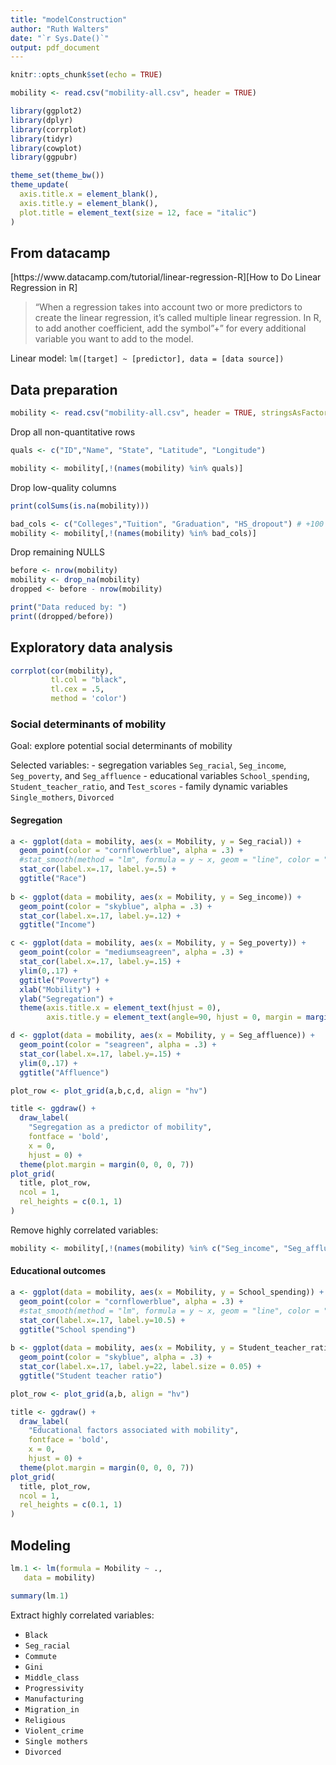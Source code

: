 ```yaml
---
title: "modelConstruction"
author: "Ruth Walters"
date: "`r Sys.Date()`"
output: pdf_document
---
```


```r
knitr::opts_chunk$set(echo = TRUE)
```


```r
mobility <- read.csv("mobility-all.csv", header = TRUE)

library(ggplot2)
library(dplyr)
library(corrplot)
library(tidyr)
library(cowplot)
library(ggpubr)

theme_set(theme_bw())
theme_update(
  axis.title.x = element_blank(),  
  axis.title.y = element_blank(), 
  plot.title = element_text(size = 12, face = "italic")
)
```
## From datacamp
[https://www.datacamp.com/tutorial/linear-regression-R][How to Do Linear Regression in R]
 
> "When a regression takes into account two or more predictors to create the linear regression, it’s called multiple linear regression. In R, to add another coefficient, add the symbol "+" for every additional variable you want to add to the model.

Linear model: `lm([target] ~ [predictor], data = [data source])`

## Data preparation
```r
mobility <- read.csv("mobility-all.csv", header = TRUE, stringsAsFactors = TRUE)
```

Drop all non-quantitative rows
```r
quals <- c("ID","Name", "State", "Latitude", "Longitude")

mobility <- mobility[,!(names(mobility) %in% quals)]
```

Drop low-quality columns
```r
print(colSums(is.na(mobility)))
```

```r
bad_cols <- c("Colleges","Tuition", "Graduation", "HS_dropout") # +100 NULL
mobility <- mobility[,!(names(mobility) %in% bad_cols)]
```

Drop remaining NULLS
```r
before <- nrow(mobility)
mobility <- drop_na(mobility)
dropped <- before - nrow(mobility)

print("Data reduced by: ")
print((dropped/before))
```

## Exploratory data analysis
```r
corrplot(cor(mobility),
         tl.col = "black",
         tl.cex = .5, 
         method = 'color')
```

### Social determinants of mobility
Goal: explore potential social determinants of mobility

Selected variables:
- segregation variables `Seg_racial`, `Seg_income`, `Seg_poverty`, and `Seg_affluence`
- educational variables `School_spending`, `Student_teacher_ratio`, and `Test_scores`
- family dynamic variables `Single_mothers`, `Divorced`

#### Segregation


```r
a <- ggplot(data = mobility, aes(x = Mobility, y = Seg_racial)) + 
  geom_point(color = "cornflowerblue", alpha = .3) + 
  #stat_smooth(method = "lm", formula = y ~ x, geom = "line", color = "darkorange") +
  stat_cor(label.x=.17, label.y=.5) +
  ggtitle("Race")
    
b <- ggplot(data = mobility, aes(x = Mobility, y = Seg_income)) + 
  geom_point(color = "skyblue", alpha = .3) +
  stat_cor(label.x=.17, label.y=.12) +
  ggtitle("Income")

c <- ggplot(data = mobility, aes(x = Mobility, y = Seg_poverty)) + 
  geom_point(color = "mediumseagreen", alpha = .3) +
  stat_cor(label.x=.17, label.y=.15) +
  ylim(0,.17) +
  ggtitle("Poverty") + 
  xlab("Mobility") + 
  ylab("Segregation") +
  theme(axis.title.x = element_text(hjust = 0),
        axis.title.y = element_text(angle=90, hjust = 0, margin = margin(r = 5)))

d <- ggplot(data = mobility, aes(x = Mobility, y = Seg_affluence)) + 
  geom_point(color = "seagreen", alpha = .3) +
  stat_cor(label.x=.17, label.y=.15) +
  ylim(0,.17) +
  ggtitle("Affluence") 

plot_row <- plot_grid(a,b,c,d, align = "hv")

title <- ggdraw() + 
  draw_label(
    "Segregation as a predictor of mobility",
    fontface = 'bold',
    x = 0,
    hjust = 0) +
  theme(plot.margin = margin(0, 0, 0, 7))
plot_grid(
  title, plot_row,
  ncol = 1,
  rel_heights = c(0.1, 1)
)
```
Remove highly correlated variables:
```r
mobility <- mobility[,!(names(mobility) %in% c("Seg_income", "Seg_affluence", "Gini_99", "Share01"))]
```


#### Educational outcomes


```r
a <- ggplot(data = mobility, aes(x = Mobility, y = School_spending)) + 
  geom_point(color = "cornflowerblue", alpha = .3) + 
  #stat_smooth(method = "lm", formula = y ~ x, geom = "line", color = "darkorange") +
  stat_cor(label.x=.17, label.y=10.5) +
  ggtitle("School spending")
    
b <- ggplot(data = mobility, aes(x = Mobility, y = Student_teacher_ratio)) + 
  geom_point(color = "skyblue", alpha = .3) +
  stat_cor(label.x=.17, label.y=22, label.size = 0.05) +
  ggtitle("Student teacher ratio")

plot_row <- plot_grid(a,b, align = "hv")

title <- ggdraw() + 
  draw_label(
    "Educational factors associated with mobility",
    fontface = 'bold',
    x = 0,
    hjust = 0) +
  theme(plot.margin = margin(0, 0, 0, 7))
plot_grid(
  title, plot_row,
  ncol = 1,
  rel_heights = c(0.1, 1)
)
```

## Modeling

```r
lm.1 <- lm(formula = Mobility ~ ., 
   data = mobility)

summary(lm.1)
```
Extract highly correlated variables:

- `Black`
- `Seg_racial`
- `Commute`
- `Gini`
- `Middle_class`
- `Progressivity`
- `Manufacturing`
- `Migration_in`
- `Religious`
- `Violent_crime`
- `Single mothers`
- `Divorced`

```r

```

